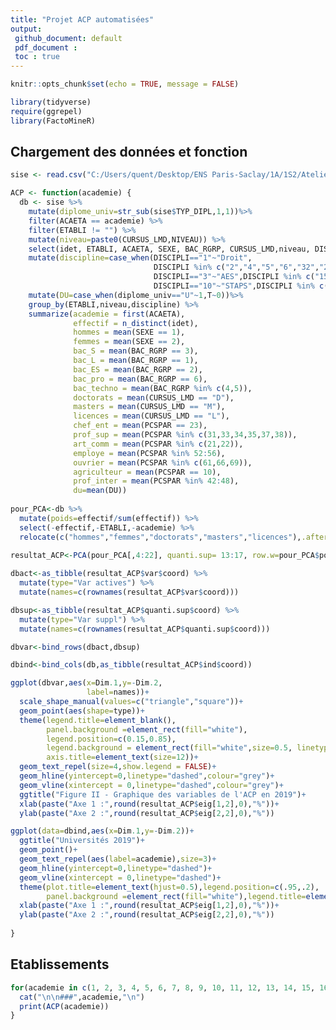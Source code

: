 ```yaml
---
title: "Projet ACP automatisées"
output: 
 github_document: default
 pdf_document : 
 toc : true
---
```


```r
knitr::opts_chunk$set(echo = TRUE, message = FALSE)

library(tidyverse)
require(ggrepel)
library(FactoMineR)
```

## Chargement des données et fonction

```r
sise <- read.csv("C:/Users/quent/Desktop/ENS Paris-Saclay/1A/1S2/Atelier CPESR/sise19.csv", header=TRUE, encoding="UTF-8", sep = ";")

ACP <- function(academie) {
  db <- sise %>%
    mutate(diplome_univ=str_sub(sise$TYP_DIPL,1,1))%>%
    filter(ACAETA == academie) %>%
    filter(ETABLI != "") %>%
    mutate(niveau=paste0(CURSUS_LMD,NIVEAU)) %>%
    select(idet, ETABLI, ACAETA, SEXE, BAC_RGRP, CURSUS_LMD,niveau, DISCIPLI, PCSPAR,diplome_univ) %>%
    mutate(discipline=case_when(DISCIPLI=="1"~"Droit",
                                DISCIPLI %in% c("2","4","5","6","32","20")~"SHS",
                                DISCIPLI=="3"~"AES",DISCIPLI %in% c("15","9","33")~"SCIENCES",
                                DISCIPLI=="10"~"STAPS",DISCIPLI %in% c("11","12","13","34","40")~"SANTE",))%>%
    mutate(DU=case_when(diplome_univ=="U"~1,T~0))%>% 
    group_by(ETABLI,niveau,discipline) %>%
    summarize(academie = first(ACAETA),
              effectif = n_distinct(idet),
              hommes = mean(SEXE == 1),
              femmes = mean(SEXE == 2),
              bac_S = mean(BAC_RGRP == 3),
              bac_L = mean(BAC_RGRP == 1),
              bac_ES = mean(BAC_RGRP == 2),
              bac_pro = mean(BAC_RGRP == 6),
              bac_techno = mean(BAC_RGRP %in% c(4,5)),
              doctorats = mean(CURSUS_LMD == "D"),
              masters = mean(CURSUS_LMD == "M"),
              licences = mean(CURSUS_LMD == "L"),
              chef_ent = mean(PCSPAR == 23),
              prof_sup = mean(PCSPAR %in% c(31,33,34,35,37,38)),
              art_comm = mean(PCSPAR %in% c(21,22)),
              employe = mean(PCSPAR %in% 52:56),
              ouvrier = mean(PCSPAR %in% c(61,66,69)),
              agriculteur = mean(PCSPAR == 10),
              prof_inter = mean(PCSPAR %in% 42:48),
              du=mean(DU)) 
  
pour_PCA<-db %>% 
  mutate(poids=effectif/sum(effectif)) %>% 
  select(-effectif,-ETABLI,-academie) %>% 
  relocate(c("hommes","femmes","doctorats","masters","licences"),.after= prof_inter)

resultat_ACP<-PCA(pour_PCA[,4:22], quanti.sup= 13:17, row.w=pour_PCA$poids)
  
dbact<-as_tibble(resultat_ACP$var$coord) %>% 
  mutate(type="Var actives") %>% 
  mutate(names=c(rownames(resultat_ACP$var$coord)))

dbsup<-as_tibble(resultat_ACP$quanti.sup$coord) %>% 
  mutate(type="Var suppl") %>% 
  mutate(names=c(rownames(resultat_ACP$quanti.sup$coord)))

dbvar<-bind_rows(dbact,dbsup)

dbind<-bind_cols(db,as_tibble(resultat_ACP$ind$coord))

ggplot(dbvar,aes(x=Dim.1,y=-Dim.2,
                 label=names))+
  scale_shape_manual(values=c("triangle","square"))+
  geom_point(aes(shape=type))+
  theme(legend.title=element_blank(),
        panel.background =element_rect(fill="white"),
        legend.position=c(0.15,0.85),
        legend.background = element_rect(fill="white",size=0.5, linetype="solid",colour ="black"),
        axis.title=element_text(size=12))+
  geom_text_repel(size=4,show.legend = FALSE)+
  geom_hline(yintercept=0,linetype="dashed",colour="grey")+
  geom_vline(xintercept = 0,linetype="dashed",colour="grey")+
  ggtitle("Figure II - Graphique des variables de l'ACP en 2019")+
  xlab(paste("Axe 1 :",round(resultat_ACP$eig[1,2],0),"%"))+
  ylab(paste("Axe 2 :",round(resultat_ACP$eig[2,2],0),"%"))

ggplot(data=dbind,aes(x=Dim.1,y=-Dim.2))+
  ggtitle("Universités 2019")+
  geom_point()+
  geom_text_repel(aes(label=academie),size=3)+
  geom_hline(yintercept=0,linetype="dashed")+
  geom_vline(xintercept = 0,linetype="dashed")+
  theme(plot.title=element_text(hjust=0.5),legend.position=c(.95,.2),
        panel.background =element_rect(fill="white"),legend.title=element_blank())+
  xlab(paste("Axe 1 :",round(resultat_ACP$eig[1,2],0),"%"))+
  ylab(paste("Axe 2 :",round(resultat_ACP$eig[2,2],0),"%"))
   
}
```

## Etablissements

```r
for(academie in c(1, 2, 3, 4, 5, 6, 7, 8, 9, 10, 11, 12, 13, 14, 15, 16, 17, 18, 19, 20, 21, 22, 23, 24, 25, 27, 28, 32, 33, 40, 41)) {
  cat("\n\n###",academie,"\n")
  print(ACP(academie))
}
```
